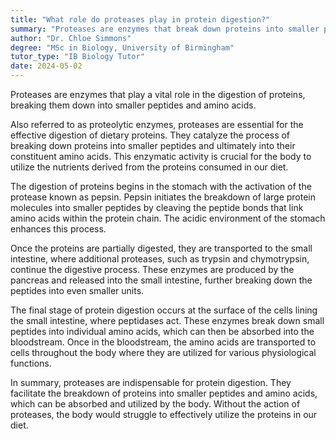 ```yaml
---
title: "What role do proteases play in protein digestion?"
summary: "Proteases are enzymes that break down proteins into smaller peptides and amino acids during digestion."
author: "Dr. Chloe Simmons"
degree: "MSc in Biology, University of Birmingham"
tutor_type: "IB Biology Tutor"
date: 2024-05-02
---
```


Proteases are enzymes that play a vital role in the digestion of proteins, breaking them down into smaller peptides and amino acids.

Also referred to as proteolytic enzymes, proteases are essential for the effective digestion of dietary proteins. They catalyze the process of breaking down proteins into smaller peptides and ultimately into their constituent amino acids. This enzymatic activity is crucial for the body to utilize the nutrients derived from the proteins consumed in our diet.

The digestion of proteins begins in the stomach with the activation of the protease known as pepsin. Pepsin initiates the breakdown of large protein molecules into smaller peptides by cleaving the peptide bonds that link amino acids within the protein chain. The acidic environment of the stomach enhances this process.

Once the proteins are partially digested, they are transported to the small intestine, where additional proteases, such as trypsin and chymotrypsin, continue the digestive process. These enzymes are produced by the pancreas and released into the small intestine, further breaking down the peptides into even smaller units.

The final stage of protein digestion occurs at the surface of the cells lining the small intestine, where peptidases act. These enzymes break down small peptides into individual amino acids, which can then be absorbed into the bloodstream. Once in the bloodstream, the amino acids are transported to cells throughout the body where they are utilized for various physiological functions.

In summary, proteases are indispensable for protein digestion. They facilitate the breakdown of proteins into smaller peptides and amino acids, which can be absorbed and utilized by the body. Without the action of proteases, the body would struggle to effectively utilize the proteins in our diet.
    